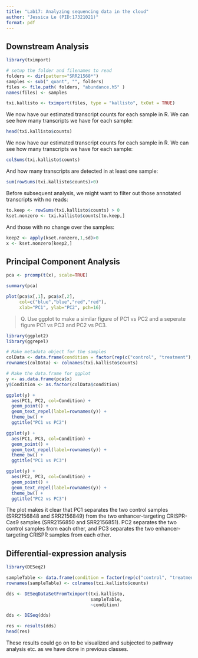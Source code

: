```yaml
---
title: "Lab17: Analyzing sequencing data in the cloud"
author: "Jessica Le (PID:17321021)"
format: pdf
---
```


## Downstream Analysis

```r
library(tximport)

# setup the folder and filenames to read
folders <- dir(pattern="SRR21568*")
samples <- sub("_quant", "", folders)
files <- file.path( folders, "abundance.h5" )
names(files) <- samples

txi.kallisto <- tximport(files, type = "kallisto", txOut = TRUE)
```

We now have our estimated transcript counts for each sample in R. We can see how many transcripts we have for each sample:
```r
head(txi.kallisto$counts)
```

We now have our estimated transcript counts for each sample in R. We can see how many transcripts we have for each sample:
```r
colSums(txi.kallisto$counts)
```

And how many transcripts are detected in at least one sample:
```r
sum(rowSums(txi.kallisto$counts)>0)
```

Before subsequent analysis, we might want to filter out those annotated transcripts with no reads:
```r
to.keep <- rowSums(txi.kallisto$counts) > 0
kset.nonzero <- txi.kallisto$counts[to.keep,]
```

And those with no change over the samples:
```r
keep2 <- apply(kset.nonzero,1,sd)>0
x <- kset.nonzero[keep2,]
```

## Principal Component Analysis

```r
pca <- prcomp(t(x), scale=TRUE)
```

```r
summary(pca)
```

```r
plot(pca$x[,1], pca$x[,2],
     col=c("blue","blue","red","red"),
     xlab="PC1", ylab="PC2", pch=16)
```

> Q. Use ggplot to make a similar figure of PC1 vs PC2 and a seperate figure PC1 vs PC3 and PC2 vs PC3.

```r
library(ggplot2)
library(ggrepel)

# Make metadata object for the samples
colData <- data.frame(condition = factor(rep(c("control", "treatment"), each = 2)))
rownames(colData) <- colnames(txi.kallisto$counts)

# Make the data.frame for ggplot 
y <- as.data.frame(pca$x)
y$Condition <- as.factor(colData$condition)

ggplot(y) +
  aes(PC1, PC2, col=Condition) +
  geom_point() +
  geom_text_repel(label=rownames(y)) +
  theme_bw() +
  ggtitle("PC1 vs PC2")
```
```r
ggplot(y) +
  aes(PC1, PC3, col=Condition) +
  geom_point() +
  geom_text_repel(label=rownames(y)) +
  theme_bw() + 
  ggtitle("PC1 vs PC3")
```
```r
ggplot(y) +
  aes(PC2, PC3, col=Condition) +
  geom_point() +
  geom_text_repel(label=rownames(y)) +
  theme_bw() + 
  ggtitle("PC2 vs PC3")
```
The plot makes it clear that PC1 separates the two control samples (SRR2156848 and SRR2156849) from the two enhancer-targeting CRISPR-Cas9 samples (SRR2156850 and SRR2156851). PC2 separates the two control samples from each other, and PC3 separates the two enhancer-targeting CRISPR samples from each other.

## Differential-expression analysis

```r
library(DESeq2)
```

```r
sampleTable <- data.frame(condition = factor(rep(c("control", "treatment"), each = 2)))
rownames(sampleTable) <- colnames(txi.kallisto$counts)
```

```r
dds <- DESeqDataSetFromTximport(txi.kallisto,
                                sampleTable, 
                                ~condition)
```

```r
dds <- DESeq(dds)
```

```r
res <- results(dds)
head(res)
```

These results could go on to be visualized and subjected to pathway analysis etc. as we have done in previous classes.